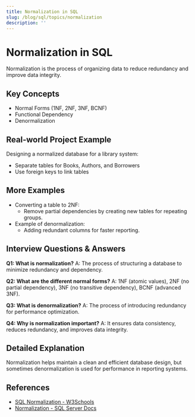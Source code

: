 ```yaml
---
title: Normalization in SQL
slug: /blog/sql/topics/normalization
description: ''
---
```

# Normalization in SQL

Normalization is the process of organizing data to reduce redundancy and improve data integrity.

## Key Concepts
- Normal Forms (1NF, 2NF, 3NF, BCNF)
- Functional Dependency
- Denormalization

## Real-world Project Example
Designing a normalized database for a library system:
- Separate tables for Books, Authors, and Borrowers
- Use foreign keys to link tables

## More Examples
- Converting a table to 2NF:
  - Remove partial dependencies by creating new tables for repeating groups.
- Example of denormalization:
  - Adding redundant columns for faster reporting.

## Interview Questions & Answers
**Q1: What is normalization?**
A: The process of structuring a database to minimize redundancy and dependency.

**Q2: What are the different normal forms?**
A: 1NF (atomic values), 2NF (no partial dependency), 3NF (no transitive dependency), BCNF (advanced 3NF).

**Q3: What is denormalization?**
A: The process of introducing redundancy for performance optimization.

**Q4: Why is normalization important?**
A: It ensures data consistency, reduces redundancy, and improves data integrity.

## Detailed Explanation
Normalization helps maintain a clean and efficient database design, but sometimes denormalization is used for performance in reporting systems.

## References
- [SQL Normalization - W3Schools](https://www.w3schools.com/sql/sql_normalization.asp)
- [Normalization - SQL Server Docs](https://learn.microsoft.com/en-us/sql/relational-databases/database-normalization)

